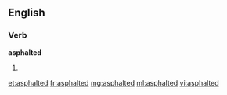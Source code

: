 ==English==

===Verb===
'''asphalted'''

# {{past of|[[asphalt]]}}

[[et:asphalted]]
[[fr:asphalted]]
[[mg:asphalted]]
[[ml:asphalted]]
[[vi:asphalted]]